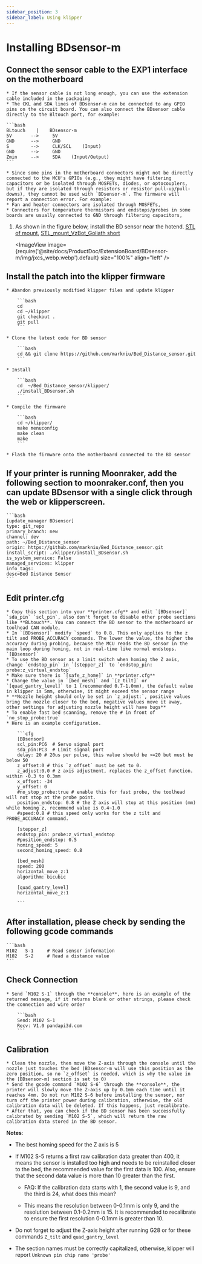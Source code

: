 ```yaml
---
sidebar_position: 3
sidebar_label: Using klipper
---
```






# Installing **BDsensor-m**

## Connect the sensor cable to the EXP1 interface on the motherboard
    * If the sensor cable is not long enough, you can use the extension cable included in the packaging
    * The CKL and SDA lines of BDsensor-m can be connected to any GPIO pins on the circuit board. You can also connect the BDsensor cable directly to the Bltouch port, for example:

    ```bash
    BLtouch    |    BDsensor-m
    5V       -->     5V
    GND      -->     GND
    S        -->     CLK/SCL    (Input)
    GND      -->     GND
    Zmin     -->     SDA    (Input/Output) 
    ```

    * Since some pins in the motherboard connectors might not be directly connected to the MCU's GPIOs (e.g., they might have filtering capacitors or be isolated through MOSFETs, diodes, or optocouplers, but if they are isolated through resistors or resistor pull-up/pull-downs), they cannot be used with `BDsensor-m`. The firmware will report a connection error. For example:
    * Fan and heater connectors are isolated through MOSFETs,
    * Connectors for temperature thermistors and endstops/probes in some boards are usually connected to GND through filtering capacitors,

1. As shown in the figure below, install the BD sensor near the hotend. [STL of mount](https://www.thingiverse.com/thing:6098131), [STL_mount_VzBot_Goliath short](https://discord.com/channels/829828765512106054/1163237892957671424)

    <ImageView image={require('@site/docs/ProductDoc/ExtensionBoard/BDsensor-m/img/jxcs_webp.webp').default} size="100%" align="left" />


## Install the patch into the klipper firmware

    * Abandon previously modified klipper files and update klipper

        ```bash
        cd
        cd ~/klipper
        git checkout .
        git pull
        ```

    * Clone the latest code for BD sensor

        ```bash
        cd && git clone https://github.com/markniu/Bed_Distance_sensor.git
        ```

    * Install

        ```bash
        cd  ~/Bed_Distance_sensor/klipper/
        ./install_BDsensor.sh
        ```

    * Compile the firmware

        ```bash
        cd ~/klipper/
        make menuconfig
        make clean
        make
        ```

    * Flash the firmware onto the motherboard connected to the BD sensor

## If your printer is running Moonraker, add the following section to moonraker.conf, then you can update BDsensor with a single click through the web or klipperscreen.

    ```bash
    [update_manager BDsensor]
    type: git_repo
    primary_branch: new
    channel: dev
    path: ~/Bed_Distance_sensor
    origin: https://github.com/markniu/Bed_Distance_sensor.git
    install_script: ./klipper/install_BDsensor.sh
    is_system_service: False
    managed_services: klipper
    info_tags:
    desc=Bed Distance Sensor
    ```

## Edit printer.cfg

    * Copy this section into your **printer.cfg** and edit `[BDsensor]` `sda_pin` `scl_pin`, also don't forget to disable other probe sections like **BLtouch**. You can connect the BD sensor to the motherboard or toolhead CAN module,
    * In `[BDsensor]` modify `speed` to 0.8. This only applies to the z tilt and PROBE_ACCURACY commands. The lower the value, the higher the accuracy during probing, because the MCU reads the BD sensor in the main loop during homing, not in real-time like normal endstops. `[BDsensor]`
    * To use the BD sensor as a limit switch when homing the Z axis, change `endstop_pin` in `[stepper_z]` to `endstop_pin: probe:z_virtual_endstop`
    * Make sure there is `[safe_z_home]` in **printer.cfg**
    * Change the value in `[bed_mesh]` and `[z_tilt]` or `[quad_gantry_level]` to 1 (recommended 0.7-1.0mm), the default value in klipper is 5mm, otherwise, it might exceed the sensor range
    * **Nozzle height should only be set in `z_adjust:`, positive values bring the nozzle closer to the bed, negative values move it away, other settings for adjusting nozzle height will have bugs**
    * To enable fast bed scanning, remove the # in front of `no_stop_probe:true`
    * Here is an example configuration.

        ```cfg
        [BDsensor] 
        scl_pin:PC6  # Servo signal port
        sda_pin:PC3  # Limit signal port
        delay: 20 # 20us per pulse, this value should be >=20 but must be below 50
        z_offset:0 # this `z_offset` must be set to 0. 
        z_adjust:0.0 # z axis adjustment, replaces the z_offset function. within -0.3 to 0.3mm
        x_offset: -34
        y_offset: 0
        #no_stop_probe:true # enable this for fast probe, the toolhead will not stop at the probe point.
        position_endstop: 0.8 # the Z axis will stop at this position (mm) while homing z, recommend value is 0.4~1.0
        #speed:0.8 # this speed only works for the z tilt and PROBE_ACCURACY command.

        [stepper_z]
        endstop_pin: probe:z_virtual_endstop 
        #position_endstop: 0.5
        homing_speed: 5
        second_homing_speed: 0.8

        [bed_mesh]
        speed: 200
        horizontal_move_z:1
        algorithm: bicubic

        [quad_gantry_level]
        horizontal_move_z:1

        ```

## After installation, please check by sending the following gcode commands

    ```bash
    M102   S-1     # Read sensor information
    M102   S-2     # Read a distance value
    ```

## Check Connection

    * Send `M102 S-1` through the **console**, here is an example of the returned message, if it returns blank or other strings, please check the connection and wire order

        ```bash
        Send: M102 S-1
        Recv: V1.0 pandapi3d.com
        ```

## Calibration

    * Clean the nozzle, then move the Z-axis through the console until the nozzle just touches the bed (BDsensor-m will use this position as the zero position, so no `z_offset` is needed, which is why the value in the [BDsensor-m] section is set to 0)
    * Send the gcode command `M102 S-6` through the **console**, the printer will slowly move the Z-axis up by 0.1mm each time until it reaches 4mm. Do not run M102 S-6 before installing the sensor, nor turn off the printer power during calibration, otherwise, the old calibration data will be deleted. If this happens, just recalibrate.
    * After that, you can check if the BD sensor has been successfully calibrated by sending `M102 S-5`, which will return the raw calibration data stored in the BD sensor.

**Notes**:

* The best homing speed for the Z axis is 5

* If M102 S-5 returns a first raw calibration data greater than 400, it means the sensor is installed too high and needs to be reinstalled closer to the bed, the recommended value for the first data is 100. Also, ensure that the second data value is more than 10 greater than the first.

  * FAQ: If the calibration data starts with 1, the second value is 9, and the third is 24, what does this mean?

  * This means the resolution between 0-0.1mm is only 9, and the resolution between 0.1-0.2mm is 15. It is recommended to recalibrate to ensure the first resolution 0-0.1mm is greater than 10.

* Do not forget to adjust the Z-axis height after running G28 or for these commands `Z_tilt` and `quad_gantry_level`

* The section names must be correctly capitalized, otherwise, klipper will report `Unknown pin chip name 'probe'`